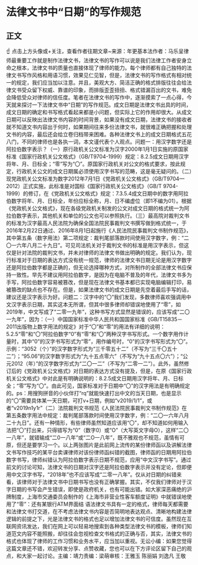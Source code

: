 # 法律文书中“日期”的写作规范
## 正文
☝ 点击上方头像或+关注，查看作者往期文章~来源：年更基本法作者：马乐呈律师最重要工作就是制作法律文书，法律文书的写作可以说是我们法律工作者安身立命之根本，法律文书的质量也直接体现了律师的能力。每个律师都有自己独特的法律文书写作风格和用语习惯，效果见仁见智，但是，法律文书的写作格式有相对统一的规定，我们应当加以注意。并且，美观大方、简洁正确的格式排版往往会给法律文书受众留下权威、靠谱的印象，而排版歪歪扭扭、格式错漏百出的文书，难免会降低受众对律师的信任度。笔者在法律文书的写作中，逐渐摸索了一点心得，今天就来探讨一下法律文书中“日期”的写作规范。成文日期是法律文书出具的时间，成文日期的确定和书写格式看起来都是小问题，但实际上它的作用却很大。从成文日期可以反映出法律文书内容的时间背景，如果没有成文日期，法律文书的接收者就不知道文书内容出于何时，如果期间往来多份法律文书，就很难正确把握和处理文书的内容，最后还会给立卷归档带来困难。各种法律文书上的成文日期格式五花八门，不同的律师也是各执一词，本文谨代表个人观点。问题一：用汉字数字还是阿拉伯数字表示？（一）原行政机关公文标准为汉字2000年1月1日实施的原国家标准《国家行政机关公文格式》（GB/T9704-1999）规定：8.2.5成文日期用汉字将年、月、日标全；“零”写为“〇”。原国家行政机关对公文的格式要求，按此规定，行政机关公文的成文日期属必须使用汉字书写的范畴，这是毫无疑问的。（二）现党政机关公文标准为数字2012年7月1日《党政机关公文格式》（GB/T9704—2012）正式实施，此标准是对国标《国家行政机关公文格式》（GB/T 9704-1999）的修订，在《党政机关公文格式》规定：7.3.5.4成文日期中的数字用阿拉伯数字将年、月、日标全，年份应标全称，月、日不编虚位（即1不编为01）。根据《党政机关公文格式》，现在各级党政机关制发的公文对成文日期的格式统一为阿拉伯数字表示，其他机关和单位的公文也可以参照执行。（三）最高院对裁判文书的标准为汉字最高人民法院为确保全国法院民事裁判文书撰写做到格式统一，于2016年2月22日通过、2016年8月1日起施行《人民法院民事裁判文书制作规范》，其中第五条（数字用法）第二项规定：裁判尾部落款时间使用汉字数字，例：“二〇一六年八月二十九日”。可见司法机关对于裁判文书的标准是用汉字表示，但这仅是针对法院的裁判文书，并未对律师的法律文书做出明确的规定。我们认为，现行标准对于日期的表达方式没有统一规范，律师的法律文书日期无论是用汉字数字还是阿拉伯数字都是正确的，但无论选择哪种方式，对所制作的全部法律文书应保持一致性。早先不建议用阿拉伯数字，是因为在电脑不普及的年代，法律文书多为手写，阿拉伯数字容易被篡改，但是现在法律文书基本都已实现电脑编辑打印，易被篡改的缺点也不存在。但是，如果法律文书的成文日期是先空着最后手写的话，建议还是汉字表示为好。问题二：汉字中的“〇”我们发现，多数律师喜欢强调用中文汉字表示日期，其实这本无所谓，但其中很多律师却错误地使用了“零”，如2019年，中文写成了“二零一九年”，这种书写方式显然是错误的，应该写成“二〇一九年”，因为：（一）中国国家标准中华人民共和国国家标准《GB/T15835－2011出版物上数字用法的规定》对于“〇”和“零”的用法有详细的说明：5.2.5“零”和“〇”阿拉伯数字“0”有“零”和“〇”两种汉字书写形式。一个数字用作计量时，其中“0”的汉字书写形式为“零”，用作编号时，“0”的汉字书写形式为“〇”。示例：“3052（个）”的汉字数字形式为“三千零五十二”（不写为“三千〇五十二”）；“95.06”的汉字数字形式为“九十五点零六”（不写为“九十五点〇六”）；“公元2012（年）”的汉字数字形式为“二〇一二”（不写为“二零一二”）。此外，虽然修订后的《党政机关公文格式》对日期的表达方式没有提及，但是，在原《国家行政机关公文格式》中对此是有明确说明的：8.2.5成文日期用汉字将年、月、日标全；“零”写为“〇”。由此可见，国家标准对于日期中“〇”的汉字用法是有明确规定的。ps：用搜狗拼音的小伙伴打“rq”就能快速打出中文的当天日期，也是显示的“〇”需要具体某一天日期，可打v+日期，例如“v2019/1/1”，或者“v2019n1y1r”（二）法院裁判文书规范《人民法院民事裁判文书制作规范》在第五条数字用法中规定：裁判尾部落款时间使用汉字数字，例：“二〇一六年八月二十九日”。还有一种情形，有些律师虽然知道应该用“〇”，却不知道如何用输入法把“〇”打出来，只得错写为“0”（数字0）或“O”（大写英文字母O），这样“二〇一八年”，就错输成“二0一八年”或“二O一八年”，既不雅观也不规范，虽情有可原，但还是要学习一个。以上两张图片是此前网上流传的某份律师函以及讲解法律文书写作技巧的某平台卖课律师对该份律师函纠错的截图，律师函的日期用阿拉伯数字书写，律师纠错认为阿拉伯数字表示日期不规范，应用“中文汉字书写”。通过前文的讨论可知，法律文书的日期对汉字还是阿拉伯数字表示并没有定论，但即便用中文汉字书写，“2018年”也不应该写成“二零一八年”。仅从对日期的纠错来看，该律师对于法律文书中日期书写也没有正确掌握。其实，不仅我们律师对于汉字日期的书写会产生错误，即使是政府机关，也有可能出错。如大家深恶痛绝的沪牌制度，上海市交通委员会制作的《上海市非营业性客车额度证明》中就错误地使用了“零”：还有某银行ATM界面结 语法律文书具有一定的格式，律师每天都需要和法律文书打交道，在不考虑法律文书内容是否简明地表达观点、清晰地构建法律逻辑的前提之下，光是法律文书的格式也足以增加法律文书的可信度。虽然现在互联网资讯发达，我们在网上可以轻易地搜索到各种类型法律文书的模板，律师们知道范文内容不能照搬，却往往会忽视检查文书格式的正确与否，其实，法律文书的格式也体现了律师的工作习惯和业务水平，应当加以重视。无讼小编：如果您觉得这篇文章还不错，欢迎转发分享、点赞收藏，您也可以在下方评论区留下自己的观点，和大家一起讨论。主编：靖力责编：梁萌审核：王雅玉 陈丽娟 刘逸凡 王敬